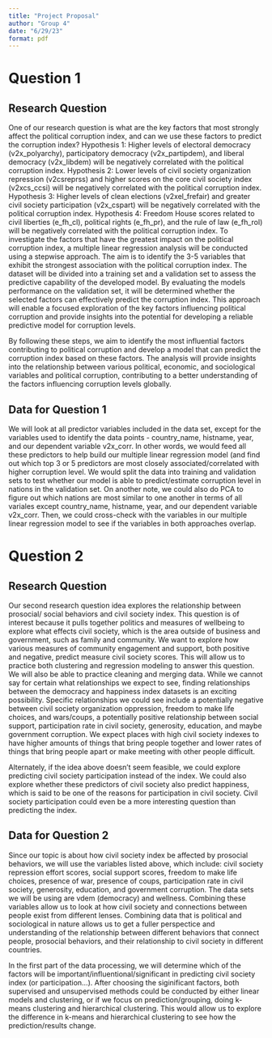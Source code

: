```yaml
---
title: "Project Proposal"
author: "Group 4"
date: "6/29/23"
format: pdf
---
```


# Question 1
  
## Research Question
  
One of our research question is what are the key factors that most strongly 
affect the political corruption index, and can we use these factors to predict
the corruption index? Hypothesis 1: Higher levels of electoral democracy 
(v2x_polyarchy), participatory democracy (v2x_partipdem), and liberal 
democracy (v2x_libdem) will be negatively correlated with the political 
corruption index. Hypothesis 2: Lower levels of civil society organization 
repression (v2csreprss) and higher scores on the core civil society index 
(v2xcs_ccsi) will be negatively correlated with the political corruption 
index. Hypothesis 3: Higher levels of clean elections (v2xel_frefair) and 
greater civil society participation (v2x_cspart) will be negatively 
correlated with the political corruption index. Hypothesis 4: Freedom House 
scores related to civil liberties (e_fh_cl), political rights (e_fh_pr), and 
the rule of law (e_fh_rol) will be negatively correlated with the political 
corruption index. To investigate the factors that have the greatest impact on
the political corruption index, a multiple linear regression analysis will be
conducted using a stepwise approach. The aim is to identify the 3-5 variables
that exhibit the strongest association with the political corruption index.
The dataset will be divided into a training set and a validation set to 
assess the predictive capability of the developed model. By evaluating the 
models performance on the validation set, it will be determined whether the
selected factors can effectively predict the corruption index. This approach
will enable a focused exploration of the key factors influencing political 
corruption and provide insights into the potential for developing a reliable
predictive model for corruption levels.

By following these steps, we aim to identify the most influential factors 
contributing to political corruption and develop a model that can predict 
the corruption index based on these factors. The analysis will provide 
insights into the relationship between various political, economic, and
sociological variables and political corruption, contributing to a better
understanding of the factors influencing corruption levels globally.


## Data for Question 1
We will look at all predictor variables included in the data set, except for 
the variables used to identify the data points - country_name, histname, year, 
and our dependent variable v2x_corr. In other words, we would feed all these 
predictors to help build our multiple linear regression model (and find out
which top 3 or 5 predictors are most closely associated/correlated with higher
corruption level. We would split the data into training and validation sets to 
test whether our model is able to predict/estimate corruption level in nations 
in the validation set. On another note, we could also do PCA to figure out
which nations are most similar to one another in terms of all variales except
country_name, histname, year, and our dependent variable v2x_corr. Then, we
could cross-check with the variables in our multiple linear regression model
to see if the variables in both approaches overlap. 

  
# Question 2
  
## Research Question
Our second research question idea explores the relationship  between prosocial/
social behaviors and civil society index. This question is of interest because
it pulls together politics and measures of wellbeing to explore what effects 
civil society, which is the area outside of business and government, such as 
family and community. We want to explore how various measures of community 
engagement and support, both positive and negative, predict measure civil
society scores. This will allow us to practice both clustering and regression 
modeling to answer this question. We will also be able to practice cleaning and 
merging data. While we cannot say for certain what relationships we expect to 
see, finding relationships between the democracy and happiness index datasets is
an exciting possibility. Specific relationships we could see include a 
potentially negative between civil society organization oppression, freedom to 
make life choices, and wars/coups, a potentially positive relationship between 
social support, participation  rate in civil society, generosity, education, 
and maybe government corruption. We expect places with high civil society 
indexes to have higher amounts of things that bring people together and lower 
rates of things that bring people apart or make meeting with other people 
difficult. 

Alternately, if the idea above doesn't seem feasible, we could explore 
predicting civil society participation instead of  the index. We could also
explore whether these predictors of civil society also predict happiness, which 
is said to be one of the reasons for participation in civil society. Civil
society participation could even be a more interesting question 
than predicting the index. 


## Data for Question 2
Since our topic is about how civil society index be affected by prosocial 
behaviors, we will use the variables listed above, which include: civil society
repression effort scores, social support scores, freedom to make life choices, 
presence of war, presence of coups, participation rate in civil society, generosity, 
education, and government corruption. The data sets we will be using are vdem 
(democracy) and wellness. Combining these variables allow us to look at 
how civil society and connections between people exist from different lenses. 
Combining data that is political and sociological in nature allows us to get a fuller
perspectice and understanding of the relationship between different behaviors that 
connect people, prosocial behaviors, and their relationship to civil society in 
different countries. 


In the first part of the data processing, we will determine which of the factors
will be important/influentional/significant in predicting civil society index (or participation...). 
After choosing the siginificant factors, both supervised and 
unsupervised methods could be conducted by either linear models and clustering,
or if we focus on prediction/grouping, doing k-means clustering and hierarchical clustering. 
This would allow us to explore the difference in k-means and hierarchical clustering
to see how the prediction/results change. 